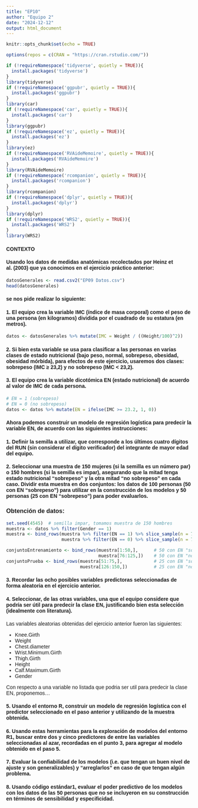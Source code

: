 ```yaml
---
title: "EP10"
author: "Equipo 2"
date: "2024-12-12"
output: html_document
---
```


```{=html}
<style>
body {
  font-family: 'Calibri', sans-serif;
}
</style>
```
```r
knitr::opts_chunk$set(echo = TRUE)
```

```r
options(repos = c(CRAN = "https://cran.rstudio.com/"))

if (!requireNamespace('tidyverse', quietly = TRUE)){
  install.packages('tidyverse')
}
library(tidyverse)
if (!requireNamespace('ggpubr', quietly = TRUE)){
  install.packages('ggpubr')
}
library(car)
if (!requireNamespace('car', quietly = TRUE)){
  install.packages('car')
}
library(ggpubr)
if (!requireNamespace('ez', quietly = TRUE)){
  install.packages('ez')
}
library(ez)
if (!requireNamespace('RVAideMemoire', quietly = TRUE)){
  install.packages('RVAideMemoire')
}
library(RVAideMemoire)
if (!requireNamespace('rcompanion', quietly = TRUE)){
  install.packages('rcompanion')
}
library(rcompanion)
if (!requireNamespace('dplyr', quietly = TRUE)){
  install.packages('dplyr')
}
library(dplyr)
if (!requireNamespace('WRS2', quietly = TRUE)){
  install.packages('WRS2')
}
library(WRS2)
```

#### CONTEXTO
#### Usando los datos de medidas anatómicas recolectados por Heinz et al. (2003) que ya conocimos en el ejercicio práctico anterior:
```r
datosGenerales <- read.csv2("EP09 Datos.csv")
head(datosGenerales)
```
#### se nos pide realizar lo siguiente:

#### 1. El equipo crea la variable IMC (índice de masa corporal) como el peso de una persona (en kilogramos) dividida por el cuadrado de su estatura (en metros).
```r
datos <- datosGenerales %>% mutate(IMC = Weight / ((Height/100)^2))
```

#### 2. Si bien esta variable se usa para clasificar a las personas en varias clases de estado nutricional (bajo peso, normal, sobrepeso, obesidad, obesidad mórbida), para efectos de este ejercicio, usaremos dos clases: sobrepeso (IMC ≥ 23,2) y no sobrepeso (IMC < 23,2).

#### 3. El equipo crea la variable dicotómica EN (estado nutricional) de acuerdo al valor de IMC de cada persona.
```r
# EN = 1 (sobrepeso)
# EN = 0 (no sobrepeso)
datos <- datos %>% mutate(EN = ifelse(IMC >= 23.2, 1, 0))
```

#### Ahora podemos construir un modelo de regresión logística para predecir la variable EN, de acuerdo con las siguientes instrucciones:

#### 1. Definir la semilla a utilizar, que corresponde a los últimos cuatro dígitos del RUN (sin considerar el dígito verificador) del integrante de mayor edad del equipo.
#### 2. Seleccionar una muestra de 150 mujeres (si la semilla es un número par) o 150 hombres (si la semilla es impar), asegurando que la mitad tenga estado nutricional “sobrepeso” y la otra mitad “no sobrepeso” en cada caso. Dividir esta muestra en dos conjuntos: los datos de 100 personas (50 con EN “sobrepeso”) para utilizar en la construcción de los modelos y 50 personas (25 con EN “sobrepeso”) para poder evaluarlos.

### Obtención de datos:
```r
set.seed(4545)  # semilla impar, tomamos muestra de 150 hombres
muestra <- datos %>% filter(Gender == 1)
muestra <- bind_rows(muestra %>% filter(EN == 1) %>% slice_sample(n = 75),
                     muestra %>% filter(EN == 0) %>% slice_sample(n = 75))

conjuntoEntrenamiento <- bind_rows(muestra[1:50,],      # 50 con EN "sobrepeso"
                                   muestra[76:125,])    # 50 con EN "no sobrepeso"
conjuntoPrueba <- bind_rows(muestra[51:75,],            # 25 con EN "sobrepeso"
                            muestra[126:150,])          # 25 con EN "no sobrepeso"
```

#### 3. Recordar las ocho posibles variables predictoras seleccionadas de forma aleatoria en el ejercicio anterior.
#### 4. Seleccionar, de las otras variables, una que el equipo considere que podría ser útil para predecir la clase EN, justificando bien esta selección (idealmente con literatura).

Las variables aleatorias obtenidas del ejercicio anterior fueron las siguientes:

* Knee.Girth
* Weight
* Chest.diameter
* Wrist.Minimum.Girth
* Thigh.Girth
* Height
* Calf.Maximum.Girth
* Gender

Con respecto a una variable no listada que podria ser util para predecir la clase EN, proponemos...

#### 5. Usando el entorno R, construir un modelo de regresión logística con el predictor seleccionado en el paso anterior y utilizando de la muestra obtenida.
#### 6. Usando estas herramientas para la exploración de modelos del entorno R1, buscar entre dos y cinco predictores de entre las variables seleccionadas al azar, recordadas en el punto 3, para agregar al modelo obtenido en el paso 5.
#### 7. Evaluar la confiabilidad de los modelos (i.e. que tengan un buen nivel de ajuste y son generalizables) y “arreglarlos” en caso de que tengan algún problema.
#### 8. Usando código estándar1, evaluar el poder predictivo de los modelos con los datos de las 50 personas que no se incluyeron en su construcción en términos de sensibilidad y especificidad.
